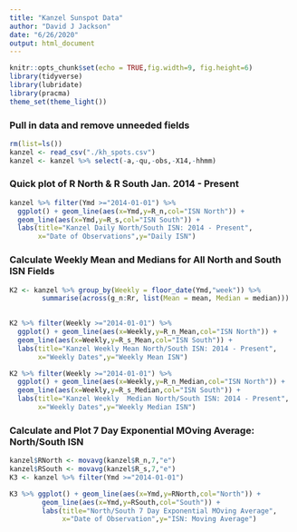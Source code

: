 ```yaml
---
title: "Kanzel Sunspot Data"
author: "David J Jackson"
date: "6/26/2020"
output: html_document
---
```


```r
knitr::opts_chunk$set(echo = TRUE,fig.width=9, fig.height=6)
library(tidyverse)
library(lubridate)
library(pracma)
theme_set(theme_light())

```

### Pull in data and remove unneeded fields

```r
rm(list=ls())
kanzel <- read_csv("./kh_spots.csv")
kanzel <- kanzel %>% select(-a,-qu,-obs,-X14,-hhmm)
```

### Quick plot of R North & R South Jan. 2014 - Present

```r
kanzel %>% filter(Ymd >="2014-01-01") %>%
  ggplot() + geom_line(aes(x=Ymd,y=R_n,col="ISN North")) +
  geom_line(aes(x=Ymd,y=R_s,col="ISN South")) +
  labs(title="Kanzel Daily North/South ISN: 2014 - Present",
       x="Date of Observations",y="Daily ISN")
```

### Calculate Weekly Mean and Medians for All North and South ISN Fields

```r
K2 <- kanzel %>% group_by(Weekly = floor_date(Ymd,"week")) %>%
        summarise(across(g_n:Rr, list(Mean = mean, Median = median)))
        
```
```r
K2 %>% filter(Weekly >="2014-01-01") %>%
  ggplot() + geom_line(aes(x=Weekly,y=R_n_Mean,col="ISN North")) +
  geom_line(aes(x=Weekly,y=R_s_Mean,col="ISN South")) +
  labs(title="Kanzel Weekly Mean North/South ISN: 2014 - Present",
       x="Weekly Dates",y="Weekly Mean ISN")
```
```r
K2 %>% filter(Weekly >="2014-01-01") %>%
  ggplot() + geom_line(aes(x=Weekly,y=R_n_Median,col="ISN North")) +
  geom_line(aes(x=Weekly,y=R_s_Median,col="ISN South")) +
  labs(title="Kanzel Weekly  Median North/South ISN: 2014 - Present",
       x="Weekly Dates",y="Weekly Median ISN")
```

### Calculate and Plot 7 Day Exponential MOving Average: North/South ISN

```r
kanzel$RNorth <- movavg(kanzel$R_n,7,"e")
kanzel$RSouth <- movavg(kanzel$R_s,7,"e")
K3 <- kanzel %>% filter(Ymd >="2014-01-01")
```
```r
K3 %>% ggplot() + geom_line(aes(x=Ymd,y=RNorth,col="North")) +
        geom_line(aes(x=Ymd,y=RSouth,col="South")) +
        labs(title="North/South 7 Day Exponential MOving Average",
             x="Date of Observation",y="ISN: Moving Average")
```


